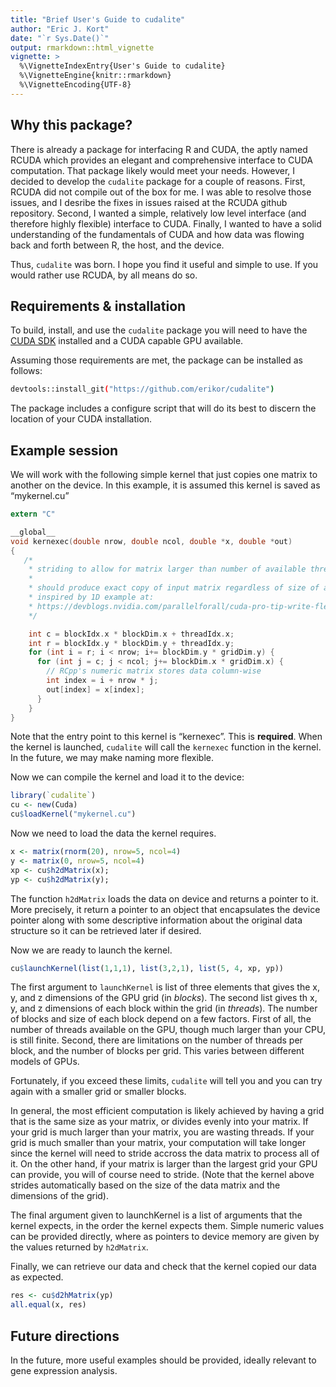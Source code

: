```yaml
---
title: "Brief User's Guide to cudalite"
author: "Eric J. Kort"
date: "`r Sys.Date()`"
output: rmarkdown::html_vignette
vignette: >
  %\VignetteIndexEntry{User's Guide to cudalite}
  %\VignetteEngine{knitr::rmarkdown}
  %\VignetteEncoding{UTF-8}
---
```


## Why this package?

There is already a package for interfacing R and CUDA, the aptly named RCUDA which provides an elegant and comprehensive interface to CUDA computation.  That package likely would meet your needs.  However, I decided to develop the `cudalite` package for a couple of reasons.  First, RCUDA did not compile out of the box for me.  I was able to resolve those issues, and I desribe the fixes in issues raised at the RCUDA github repository.  Second, I wanted a simple, relatively low level interface (and therefore highly flexible) interface to CUDA. Finally, I wanted to have a solid understanding of the fundamentals of CUDA and how data was flowing back and forth between R, the host, and the device.

Thus, `cudalite` was born.  I hope you find it useful and simple to use.  If you would rather use RCUDA, by all means do so.


## Requirements & installation

To build, install, and use the `cudalite` package you will need to have the [CUDA SDK](https://developer.nvidia.com/cuda-downloads) installed and a CUDA capable GPU available.  

Assuming those requirements are met, the package can be installed as follows:

```bash
devtools::install_git("https://github.com/erikor/cudalite")
```

The package includes a configure script that will do its best to discern the location of your CUDA installation.

## Example session

We will work with the following simple kernel that just copies one matrix to another on the device.  In this example, it is assumed this kernel is saved as "mykernel.cu"

```c
extern "C" 

__global__
void kernexec(double nrow, double ncol, double *x, double *out)
{
   /*
    * striding to allow for matrix larger than number of available threads
    *
    * should produce exact copy of input matrix regardless of size of available device grid
    * inspired by 1D example at: 
    * https://devblogs.nvidia.com/parallelforall/cuda-pro-tip-write-flexible-kernels-grid-stride-loops/
    */

    int c = blockIdx.x * blockDim.x + threadIdx.x;
    int r = blockIdx.y * blockDim.y + threadIdx.y;
    for (int i = r; i < nrow; i+= blockDim.y * gridDim.y) {
      for (int j = c; j < ncol; j+= blockDim.x * gridDim.x) {
        // RCpp's numeric matrix stores data column-wise
        int index = i + nrow * j;
        out[index] = x[index];
      }
    }
}

```

Note that the entry point to this kernel is "kernexec".  This is **required**.  When the kernel is launched, `cudalite` will call the `kernexec` function in the kernel.  In the future, we may make naming more flexible.  

Now we can compile the kernel and load it to the device:

```r
library(`cudalite`)
cu <- new(Cuda)
cu$loadKernel("mykernel.cu")
```

Now we need to load the data the kernel requires. 

```r
x <- matrix(rnorm(20), nrow=5, ncol=4)
y <- matrix(0, nrow=5, ncol=4)
xp <- cu$h2dMatrix(x);
yp <- cu$h2dMatrix(y);
```

The function `h2dMatrix` loads the data on device and returns a pointer to it.  More precisely, it return a pointer to an object that encapsulates the device pointer along with some descriptive information about the original data structure so it can be retrieved later if desired.

Now we are ready to launch the kernel.
```r
cu$launchKernel(list(1,1,1), list(3,2,1), list(5, 4, xp, yp))
```

The first argument to `launchKernel` is list of three elements that gives the x, y, and z dimensions of the GPU grid (in *blocks*).  The second list gives th x, y, and z dimensions of each block within the grid (in *threads*).  The number of blocks and size of each block depend on a few factors. First of all, the number of threads available on the GPU, though much larger than your CPU, is still finite.  Second, there are limitations on the number of threads per block, and the number of blocks per grid.  This varies between different models of GPUs.

Fortunately, if you exceed these limits, `cudalite` will tell you and you can try again with a smaller grid or smaller blocks.

In general, the most efficient computation is likely achieved by having a grid that is the same size as your matrix, or divides evenly into your matrix.  If your grid is much larger than your matrix, you are wasting threads.  If your grid is much smaller than your matrix, your computation will take longer since the kernel will need to stride accross the data matrix to process all of it.  On the other hand, if your matrix is larger than the largest grid your GPU can provide, you will of course need to stride.  (Note that the kernel above strides automatically based on the size of the data matrix and the dimensions of the grid).

The final argument given to launchKernel is a list of arguments that the kernel expects, in the order the kernel expects them.  Simple numeric values can be provided directly, where as pointers to device memory are given by the values returned by `h2dMatrix`.

Finally, we can retrieve our data and check that the kernel copied our data as expected.

```r
res <- cu$d2hMatrix(yp)
all.equal(x, res)
```

## Future directions

In the future, more useful examples should be provided, ideally relevant to gene expression analysis.



